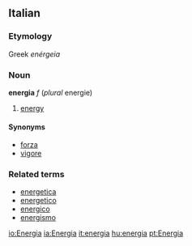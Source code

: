 ==Italian==
===Etymology===
Greek ''enérgeia''
===Noun===
'''energia''' ''f'' (''plural'' energie)

# [[energy]]

====Synonyms====
*[[forza]]
*[[vigore]]

===Related terms===
*[[energetica]]
*[[energetico]]
*[[energico]]
*[[energismo]]

[[io:Energia]]
[[ia:Energia]]
[[it:energia]]
[[hu:energia]]
[[pt:Energia]]